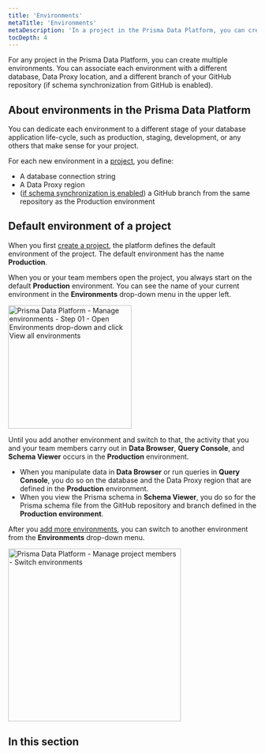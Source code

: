 ```yaml
---
title: 'Environments'
metaTitle: 'Environments'
metaDescription: 'In a project in the Prisma Data Platform, you can create multiple environments to associate a Prisma schema on a repository branch with a database and, thus, separate database development activities with JavaScript/TypeScript and Prisma ORM.'
tocDepth: 4
---
```


<TopBlock>

For any project in the Prisma Data Platform, you can create multiple environments. You can associate each environment with a different database, Data Proxy location, and a different branch of your GitHub repository (if schema synchronization from GitHub is enabled).

</TopBlock>

## About environments in the Prisma Data Platform

You can dedicate each environment to a different stage of your database application life-cycle, such as production, staging, development, or any others that make sense for your project.

For each new environment in a [project](/platform/classic-projects), you define:

- A database connection string
- A Data Proxy region
- ([if schema synchronization is enabled](../projects/create#optional-enable-schema-synchronization)) a GitHub branch from the same repository as the Production environment

## Default environment of a project

When you first [create a project](./create), the platform defines the default environment of the project. The default environment has the name **Production**.

When you or your team members open the project, you always start on the default **Production** environment. You can see the name of your current environment in the **Environments** drop-down menu in the upper left.

<img
  src="../../images/environments/default-environment.png"
  alt="Prisma Data Platform - Manage environments - Step 01 - Open Environments drop-down and click View all environments"
  width="250px"
/>

Until you add another environment and switch to that, the activity that you and your team members carry out in **Data Browser**, **Query Console**, and **Schema Viewer** occurs in the **Production** environment.

- When you manipulate data in **Data Browser** or run queries in **Query Console**, you do so on the database and the Data Proxy region that are defined in the **Production** environment.
- When you view the Prisma schema in **Schema Viewer**, you do so for the Prisma schema file from the GitHub repository and branch defined in the **Production environment**.

After you [add more environments](./create), you can switch to another environment from the **Environments** drop-down menu.

<img
  src="../../images/environments/switch-environment.png"
  alt="Prisma Data Platform - Manage project members - Switch environments"
  width="350px"
/>

## In this section

<Subsections depth="3" />

